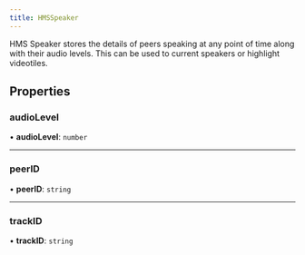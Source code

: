 ```yaml
---
title: HMSSpeaker
---
```


HMS Speaker stores the details of peers speaking at any point of time along with
their audio levels. This can be used to current speakers or highlight videotiles.

## Properties

### audioLevel

• **audioLevel**: `number`

---

### peerID

• **peerID**: `string`

---

### trackID

• **trackID**: `string`
